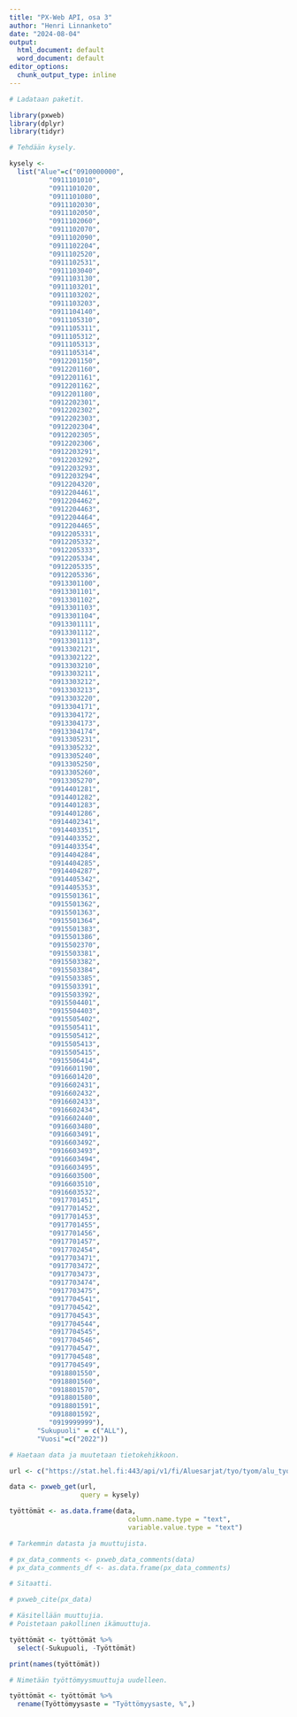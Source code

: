 ```yaml
---
title: "PX-Web API, osa 3"
author: "Henri Linnanketo"
date: "2024-08-04"
output:
  html_document: default
  word_document: default
editor_options: 
  chunk_output_type: inline
---
```


```r
# Ladataan paketit.

library(pxweb)
library(dplyr)
library(tidyr)

# Tehdään kysely.

kysely <- 
  list("Alue"=c("0910000000",
          "0911101010",
          "0911101020",
          "0911101080",
          "0911102030",
          "0911102050",
          "0911102060",
          "0911102070",
          "0911102090",
          "0911102204",
          "0911102520",
          "0911102531",
          "0911103040",
          "0911103130",
          "0911103201",
          "0911103202",
          "0911103203",
          "0911104140",
          "0911105310",
          "0911105311",
          "0911105312",
          "0911105313",
          "0911105314",
          "0912201150",
          "0912201160",
          "0912201161",
          "0912201162",
          "0912201180",
          "0912202301",
          "0912202302",
          "0912202303",
          "0912202304",
          "0912202305",
          "0912202306",
          "0912203291",
          "0912203292",
          "0912203293",
          "0912203294",
          "0912204320",
          "0912204461",
          "0912204462",
          "0912204463",
          "0912204464",
          "0912204465",
          "0912205331",
          "0912205332",
          "0912205333",
          "0912205334",
          "0912205335",
          "0912205336",
          "0913301100",
          "0913301101",
          "0913301102",
          "0913301103",
          "0913301104",
          "0913301111",
          "0913301112",
          "0913301113",
          "0913302121",
          "0913302122",
          "0913303210",
          "0913303211",
          "0913303212",
          "0913303213",
          "0913303220",
          "0913304171",
          "0913304172",
          "0913304173",
          "0913304174",
          "0913305231",
          "0913305232",
          "0913305240",
          "0913305250",
          "0913305260",
          "0913305270",
          "0914401281",
          "0914401282",
          "0914401283",
          "0914401286",
          "0914402341",
          "0914403351",
          "0914403352",
          "0914403354",
          "0914404284",
          "0914404285",
          "0914404287",
          "0914405342",
          "0914405353",
          "0915501361",
          "0915501362",
          "0915501363",
          "0915501364",
          "0915501383",
          "0915501386",
          "0915502370",
          "0915503381",
          "0915503382",
          "0915503384",
          "0915503385",
          "0915503391",
          "0915503392",
          "0915504401",
          "0915504403",
          "0915505402",
          "0915505411",
          "0915505412",
          "0915505413",
          "0915505415",
          "0915506414",
          "0916601190",
          "0916601420",
          "0916602431",
          "0916602432",
          "0916602433",
          "0916602434",
          "0916602440",
          "0916603480",
          "0916603491",
          "0916603492",
          "0916603493",
          "0916603494",
          "0916603495",
          "0916603500",
          "0916603510",
          "0916603532",
          "0917701451",
          "0917701452",
          "0917701453",
          "0917701455",
          "0917701456",
          "0917701457",
          "0917702454",
          "0917703471",
          "0917703472",
          "0917703473",
          "0917703474",
          "0917703475",
          "0917704541",
          "0917704542",
          "0917704543",
          "0917704544",
          "0917704545",
          "0917704546",
          "0917704547",
          "0917704548",
          "0917704549",
          "0918801550",
          "0918801560",
          "0918801570",
          "0918801580",
          "0918801591",
          "0918801592",
          "0919999999"),
       "Sukupuoli" = c("ALL"),
       "Vuosi"=c("2022"))

# Haetaan data ja muutetaan tietokehikkoon.

url <- c("https://stat.hel.fi:443/api/v1/fi/Aluesarjat/tyo/tyom/alu_tyom_003t.px")

data <- pxweb_get(url,
                  query = kysely)

työttömät <- as.data.frame(data,
                              column.name.type = "text",
                              variable.value.type = "text")

# Tarkemmin datasta ja muuttujista.

# px_data_comments <- pxweb_data_comments(data)
# px_data_comments_df <- as.data.frame(px_data_comments)

# Sitaatti.

# pxweb_cite(px_data)
```


```r
# Käsitellään muuttujia.
# Poistetaan pakollinen ikämuuttuja.

työttömät <- työttömät %>%
  select(-Sukupuoli, -Työttömät)

print(names(työttömät))

# Nimetään työttömyysmuuttuja uudelleen.

työttömät <- työttömät %>%
  rename(Työttömyysaste = "Työttömyysaste, %",)
```
